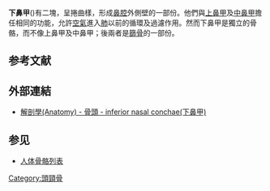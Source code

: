{{Infobox bone
| Name          = 下鼻甲
| Latin         = Concha nasi inferior, <br>concha nasalis inferior
| Image         = Gray192 zh.png
| Caption       = 左半側的頭骨。下鼻甲以黃色標示
| Image2        = Gray153 zh.png
| Caption2      = 右鼻腔的側壁，可見以蓝色標示的下鼻甲。
| Origins       =
| Insertions    =
| Articulations = [[Ethmoid|Ethmoid]], [[maxilla|maxilla]], [[Lacrimal_bone|lacrimal]] and [[palatine_bone|palatine bone]]
<!--
| GraySubject   = 42
| GrayPage      = 169
| DorlandsPre   = c_50
| DorlandsSuf   = 12253882
| FMA           = 54736
-->
}}
'''下鼻甲'''('''{{lang|en|Inferior nasal concha}}''')有二塊，呈捲曲樣，形成[[鼻腔|鼻腔]]外側壁的一部份。他們與[[上鼻甲|上鼻甲]]及[[中鼻甲|中鼻甲]]擔任相同的功能，允許[[空氣|空氣]]進入[[肺|肺]]以前的循環及過濾作用。然而下鼻甲是獨立的骨骼，而不像上鼻甲及中鼻甲；後兩者是[[篩骨|篩骨]]的一部份。

== 参考文献 ==
{{Reflist}}

== 外部連結 ==
* [http://smallcollation.blogspot.com/2013/01/anatomy-inferior-nasal-conchae.html 解剖學(Anatomy) - 骨頭 - inferior nasal conchae(下鼻甲)]{{Wayback|url=http://smallcollation.blogspot.com/2013/01/anatomy-inferior-nasal-conchae.html |date=20201115143517 }}

== 参见 ==
* [[人体骨骼列表|人体骨骼列表]]

{{Nose anatomy}}
{{HumanBones}}
{{Anatomy-stub}}

[[Category:頭頸骨|Category:頭頸骨]]